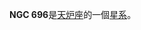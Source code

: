 {{NGCInfoBox|NGCID=NGC 696|發現者=約翰·弗里德里希·威廉·赫歇爾|發現日期=1837年11月29日|其他編號=ESO 353-50,MCG -6-5-4
|曆元=J2000.0|赤經=1時49分31.2秒
|赤緯=-34°54'18"|星座=天炉座|星體=星系|星等=13.5|表面亮度=13.4|藍等=14.4}}

'''NGC 696'''是[[天炉座|天炉座]]的一個[[星系|星系]]。

{{NGCReference|696}}
{{Catalogs|NGC=696}}